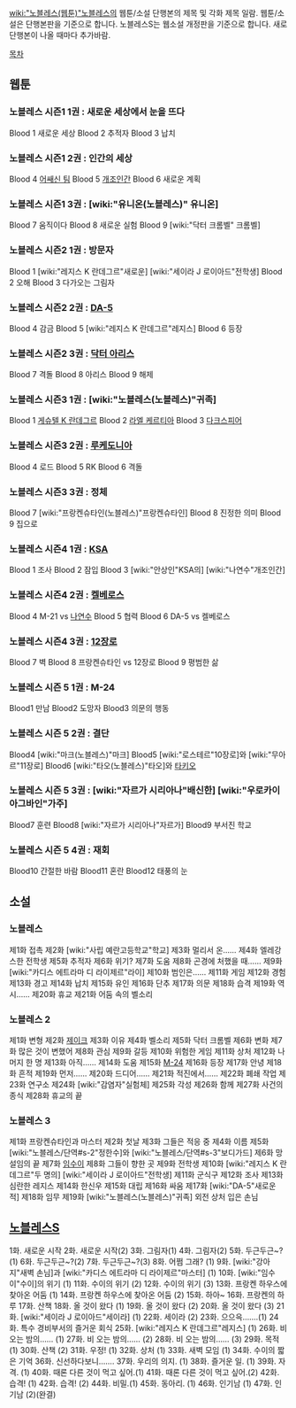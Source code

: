 [[wiki:"노블레스(웹툰)"노블레스]]의 웹툰/소설 단행본의 제목 및 각화 제목 일람.
웹툰/소설은 단행본판을 기준으로 합니다. 노블레스S는 웹소설 개정판을 기준으로 합니다. 새로 단행본이 나올 때마다 추가바람.

[[목차]]
== 웹툰 ==
=== 노블레스 시즌1 1권 : 새로운 세상에서 눈을 뜨다 ===
Blood 1 새로운 세상
Blood 2 추적자
Blood 3 납치
=== 노블레스 시즌1 2권 : 인간의 세상 ===
Blood 4 [[어쌔신 팀]]
Blood 5 [[개조인간]]
Blood 6 새로운 계획
=== 노블레스 시즌1 3권 : [wiki:"유니온(노블레스)" 유니온] ===
Blood 7 움직이다
Blood 8 새로운 실험
Blood 9 [wiki:"닥터 크롬벨" 크롬벨]

=== 노블레스 시즌2 1권 : 방문자 ===
Blood 1 [wiki:"레지스 K 란데그르"새로운] [wiki:"세이라 J 로이아드"전학생]
Blood 2 오해
Blood 3 다가오는 그림자
=== 노블레스 시즌2 2권 : [[DA-5]] ===
Blood 4 감금
Blood 5 [wiki:"레지스 K 란데그르"레지스]
Blood 6 등장
=== 노블레스 시즌2 3권 : [[닥터 아리스]] ===
Blood 7 격돌
Blood 8 아리스
Blood 9 해제

=== 노블레스 시즌3 1권 : [wiki:"노블레스(노블레스)"귀족] ===
Blood 1 [[게슈텔 K 란데그르]]
Blood 2 [[라엘 케르티아]]
Blood 3 [[다크 스피어|다크스피어]]

=== 노블레스 시즌3 2권 : [[루케도니아]] ===
Blood 4 로드
Blood 5 RK
Blood 6 격돌

=== 노블레스 시즌3 3권 : 정체 ===
Blood 7 [wiki:"프랑켄슈타인(노블레스)"프랑켄슈타인]
Blood 8 진정한 의미
Blood 9 집으로

=== 노블레스 시즌4 1권 : [[KSA]] ===
Blood 1 조사
Blood 2 잠입
Blood 3 [wiki:"안상인"KSA의] [wiki:"나연수"개조인간]

=== 노블레스 시즌4 2권 : [[켈베로스(노블레스)|켈베로스]] ===
Blood 4 M-21 vs [[나연수]]
Blood 5 협력
Blood 6 DA-5 vs 켈베로스

=== 노블레스 시즌4 3권 : [[12장로]] ===
Blood 7 벽
Blood 8 프랑켄슈타인 vs 12장로
Blood 9 평범한 삶


=== 노블레스 시즌 5 1권 : M-24 ===
Blood1 만남
Blood2 도망자
Blood3 의문의 행동

=== 노블레스 시즌 5 2권 : 결단 ===
Blood4 [wiki:"마크(노블레스)"마크]
Blood5 [wiki:"로스테르"10장로]와 [wiki:"무아르"11장로]
Blood6 [wiki:"타오(노블레스)"타오]와 [[타키오]]

=== 노블레스 시즌 5 3권 : [wiki:"자르가 시리아나"배신한] [wiki:"우로카이 아그바인"가주] ===
Blood7 훈련
Blood8 [wiki:"자르가 시리아나"자르가]
Blood9 부서진 학교

=== 노블레스 시즌 5 4권 : 재회 ===
Blood10 간절한 바람
Blood11 혼란
Blood12 태풍의 눈

== 소설 ==
=== 노블레스 ===
제1화 접촉
제2화 [wiki:"사립 예란고등학교"학교]
제3화 멀리서 온……
제4화 엘레강스한 전학생
제5화 추적자
제6화 위기?
제7화 도움
제8화 곤경에 처했을 때……
제9화 [wiki:"카디스 에트라마 디 라이제르"라이]
제10화 범인은……
제11화 게임
제12화 경험
제13화 경고
제14화 납치
제15화 유인
제16화 단추
제17화 의문
제18화 습격
제19화 역시……
제20화 휴교
제21화 어둠 속의 벨소리

=== 노블레스 2 ===
제1화 변형
제2화 [[제이크]]
제3화 이유
제4화 벨소리
제5화 닥터 크롬벨
제6화 변화
제7화 많은 것이 변했어
제8화 관심
제9화 갈등
제10화 위험한 게임
제11화 상처
제12화 나머지 한 명
제13화 아직……
제14화 도움
제15화 [[M-24]]
제16화 등장
제17화 안녕
제18화 흔적
제19화 먼저……
제20화 드디어……
제21화 적진에서……
제22화 폐쇄 작업
제23화 연구소
제24화 [wiki:"감염자"실험체]
제25화 각성
제26화 함께
제27화 사건의 종식
제28화 휴교의 끝

=== 노블레스 3 ===
제1화 프랑켄슈타인과 마스터 
제2화 첫날 
제3화 그들은 적응 중 
제4화 이름 
제5화 [wiki:"노블레스/단역#s-2"정한수]와 [wiki:"노블레스/단역#s-3"보디가드] 
제6화 망설임의 끝 
제7화 [[임수이]] 
제8화 그들이 향한 곳 
제9화 전학생 
제10화 [wiki:"레지스 K 란데그르"두 명의] [wiki:"세이라 J 로이아드"전학생] 
제11화 군식구 
제12화 조사 
제13화 심란한 레지스 
제14화 한신우 
제15화 대립 
제16화 싸움 
제17화 [wiki:"DA-5"새로운 적] 
제18화 임무 
제19화 [wiki:"노블레스(노블레스)"귀족] 
외전 상처 입은 손님

== [[노블레스S]] ==
1화. 새로운 시작
2화. 새로운 시작(2)
3화. 그림자(1)
4화. 그림자(2)
5화. 두근두근~?(1)
6화. 두근두근~?(2)
7화. 두근두근~?(3)
8화. 어쩜 그래? (1) 
9화. [wiki:"강아지"새벽 손님]과 [wiki:"카디스 에트라마 디 라이제르"마스터] (1)
10화. [wiki:"임수이"수이]의 위기 (1)
11화. 수이의 위기 (2)
12화. 수이의 위기 (3)
13화. 프랑켄 하우스에 찾아온 어둠 (1)
14화. 프랑켄 하우스에 찾아온 어둠 (2)
15화. 하아~ 	
16화. 프랑켄의 하루
17화. 산책 	
18화. 올 것이 왔다 (1)
19화. 올 것이 왔다 (2)
20화. 올 것이 왔다 (3)
21화. [wiki:"세이라 J 로이아드"세이라] (1)
22화. 세이라 (2)
23화. 으으윽…….(1)
24화. 특수 경비부서의 즐거운 회식
25화. [wiki:"레지스 K 란데그르"레지스] (1)
26화. 비 오는 밤의…… (1)
27화. 비 오는 밤의…… (2)
28화. 비 오는 밤의…… (3)
29화. 목적 (1)
30화. 산책 (2)
31화. 우정! (1)
32화. 상처 (1)
33화. 새벽 모임 (1)
34화. 수이의 짧은 기억 
36화. 신선하다보니……. 
37화. 우리의 의지. (1)
38화. 즐거운 일. (1)
39화. 자격. (1)
40화. 때론 다른 것이 먹고 싶어.(1)
41화. 때론 다른 것이 먹고 싶어.(2)
42화. 습격! (1)
42화. 습격! (2)
44화. 비밀.(1)
45화. 동아리. (1)
46화. 인기남 (1)
47화. 인기남 (2)(완결)
